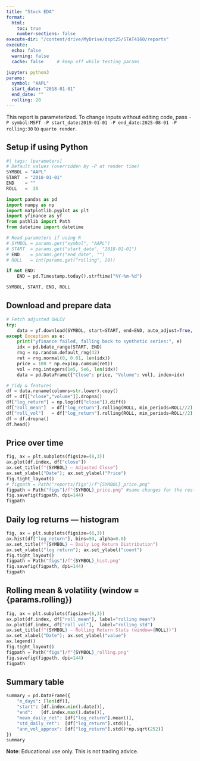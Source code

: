 ---
title: "Stock EDA"
format:
  html:
    toc: true
    number-sections: false
execute-dir: "/content/drive/MyDrive/dspt25/STAT4160/reports"
execute:
  echo: false
  warning: false
  cache: false     # keep off while testing params

jupyter: python3
params:
  symbol: "AAPL"
  start_date: "2018-01-01"
  end_date: ""
  rolling: 20
---


::: callout-note
This report is parameterized. To change inputs without editing code, pass
`-P symbol:MSFT -P start_date:2019-01-01 -P end_date:2025-08-01 -P rolling:30` to `quarto render`.
:::

## Setup if using Python
```{python}
#| tags: [parameters]
# Default values (overridden by -P at render time)
SYMBOL = "AAPL"
START  = "2018-01-01"
END    = ""
ROLL   =  20
```

``` {python}
import pandas as pd
import numpy as np
import matplotlib.pyplot as plt
import yfinance as yf
from pathlib import Path
from datetime import datetime

# Read parameters if using R
# SYMBOL = params.get("symbol", "AAPL")
# START  = params.get("start_date", "2018-01-01")
# END    = params.get("end_date", "")
# ROLL   = int(params.get("rolling", 20))

if not END:
    END = pd.Timestamp.today().strftime("%Y-%m-%d")

SYMBOL, START, END, ROLL
```

## Download and prepare data

``` {python}
# Fetch adjusted OHLCV
try:
    data = yf.download(SYMBOL, start=START, end=END, auto_adjust=True, progress=False)
except Exception as e:
    print("yfinance failed, falling back to synthetic series:", e)
    idx = pd.bdate_range(START, END)
    rng = np.random.default_rng(42)
    ret = rng.normal(0, 0.01, len(idx))
    price = 100 * np.exp(np.cumsum(ret))
    vol = rng.integers(1e5, 5e6, len(idx))
    data = pd.DataFrame({"Close": price, "Volume": vol}, index=idx)

# Tidy & features
df = data.rename(columns=str.lower).copy()
df = df[["close","volume"]].dropna()
df["log_return"] = np.log(df["close"]).diff()
df["roll_mean"]  = df["log_return"].rolling(ROLL, min_periods=ROLL//2).mean()
df["roll_vol"]   = df["log_return"].rolling(ROLL, min_periods=ROLL//2).std()
df = df.dropna()
df.head()
```

## Price over time

``` {python}
fig, ax = plt.subplots(figsize=(8,3))
ax.plot(df.index, df["close"])
ax.set_title(f"{SYMBOL} — Adjusted Close")
ax.set_xlabel("Date"); ax.set_ylabel("Price")
fig.tight_layout()
# figpath = Path("reports/figs")/f"{SYMBOL}_price.png"
figpath = Path("figs")/f"{SYMBOL}_price.png" #same changes for the rest of the figures
fig.savefig(figpath, dpi=144)
figpath
```

## Daily log returns — histogram

``` {python}
fig, ax = plt.subplots(figsize=(6,3))
ax.hist(df["log_return"], bins=50, alpha=0.8)
ax.set_title(f"{SYMBOL} — Daily Log Return Distribution")
ax.set_xlabel("log return"); ax.set_ylabel("count")
fig.tight_layout()
figpath = Path("figs")/f"{SYMBOL}_hist.png"
fig.savefig(figpath, dpi=144)
figpath
```

## Rolling mean & volatility (window = {params.rolling})

``` {python}
fig, ax = plt.subplots(figsize=(8,3))
ax.plot(df.index, df["roll_mean"], label="rolling mean")
ax.plot(df.index, df["roll_vol"],  label="rolling std")
ax.set_title(f"{SYMBOL} — Rolling Return Stats (window={ROLL})")
ax.set_xlabel("Date"); ax.set_ylabel("value")
ax.legend()
fig.tight_layout()
figpath = Path("figs")/f"{SYMBOL}_rolling.png"
fig.savefig(figpath, dpi=144)
figpath
```

## Summary table

``` {python}
summary = pd.DataFrame({
    "n_days": [len(df)],
    "start": [df.index.min().date()],
    "end":   [df.index.max().date()],
    "mean_daily_ret": [df["log_return"].mean()],
    "std_daily_ret":  [df["log_return"].std()],
    "ann_vol_approx": [df["log_return"].std()*np.sqrt(252)]
})
summary
```

 **Note**: Educational use only. This is not trading advice.
